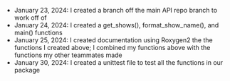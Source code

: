 - January 23, 2024: I created a branch off the main API repo branch to work off of
- January 24, 2024: I created a get_shows(), format_show_name(), and main() functions
- January 25, 2024: I created documentation using Roxygen2 the the functions I created above; I combined my functions above with the functions my other teammates made
- January 30, 2024: I created a unittest file to test all the functions in our package